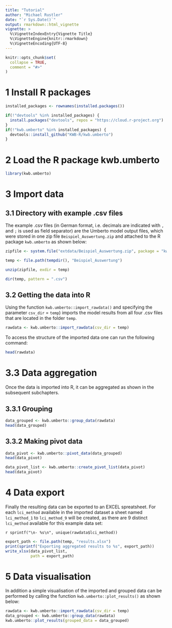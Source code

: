 ---
title: "Tutorial"
author: "Michael Rustler"
date: "`r Sys.Date()`"
output: rmarkdown::html_vignette
vignette: >
  %\VignetteIndexEntry{Vignette Title}
  %\VignetteEngine{knitr::rmarkdown}
  %\VignetteEncoding{UTF-8}
---

```{r setup, include = FALSE}
knitr::opts_chunk$set(
  collapse = TRUE,
  comment = "#>"
)
```

# 1 Install R packages
```{r, eval = FALSE}
installed_packages <- rownames(installed.packages())

if(!"devtools" %in% installed_packages) {
  install.packages("devtools", repos = "https://cloud.r-project.org")
}
if(!"kwb.umberto" %in% installed_packages) {
  devtools::install_github("KWB-R/kwb.umberto")
}
```

# 2 Load the R package kwb.umberto
```{r, fig.show='hold'}
library(kwb.umberto)
```

# 3 Import data   

## 3.1 Directory with example .csv files 

The example .csv files (in German format, i.e. decimals are indicated with `,` 
and `;` is used as field separator) are the Umberto model output files, which 
were stored in one zip file `Beispiel_Auswertung.zip` and attached to the R
package `kwb.umberto` as shown below:

```{r}
zipfile <- system.file("extdata/Beispiel_Auswertung.zip", package = "kwb.umberto")

temp <- file.path(tempdir(), "Beispiel_Auswertung")

unzip(zipfile, exdir = temp)

dir(temp, pattern = ".csv")
```

## 3.2 Getting the data into R 

Using the function `kwb.umberto::import_rawdata()` and specifying the parameter 
`csv_dir` =  `temp`) imports the model results from all four .csv files 
that are located in the folder `temp`.  

```{r}
rawdata <- kwb.umberto::import_rawdata(csv_dir = temp)
```

To access the structure of the imported data one can run the following command: 

```{r}
head(rawdata)
```

# 3.3 Data aggregation

Once the data is imported into R, it can be aggregated as shown in the subsequent
subchapters.

## 3.3.1 Grouping

```{r}
data_grouped <- kwb.umberto::group_data(rawdata)
head(data_grouped)
```

## 3.3.2 Making pivot data
```{r}
data_pivot <- kwb.umberto::pivot_data(data_grouped)
head(data_pivot)
```

```{r}
data_pivot_list <- kwb.umberto::create_pivot_list(data_pivot)
head(data_pivot)
```

# 4 Data export

Finally the resulting data can be exported to an EXCEL spreatsheet. For each 
`lci_method` available in the imported dataset a sheet named `lci_method_1` to 
`lci_method_9` will be created, as there are 9 distinct `lci_method` available 
for this example data set: 

`r sprintf("\n- %s\n", unique(rawdata$lci_method))`


```{r}
export_path <- file.path(temp, "results.xlsx")
print(sprintf("Exporting aggregated results to %s", export_path))
write_xlsx(data_pivot_list, 
           path = export_path)
```           

# 5 Data visualisation

In addition a simple visualisation of the imported and grouped data can 
be performed by calling the function `kwb.umberto::plot_results()` as shown below:

```{r}
rawdata <- kwb.umberto::import_rawdata(csv_dir = temp)
data_grouped <- kwb.umberto::group_data(rawdata)
kwb.umberto::plot_results(grouped_data = data_grouped)
```

